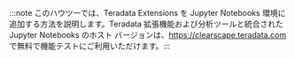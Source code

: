 :::note このハウツーでは、Teradata Extensions を Jupyter Notebooks 環境に追加する方法を説明します。Teradata 拡張機能および分析ツールと統合された Jupyter Notebooks のホスト バージョンは、https://clearscape.teradata.com で無料で機能テストにご利用いただけます。:::